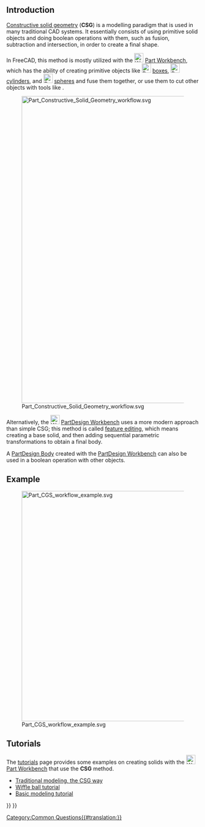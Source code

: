 <languages/>
{{TOCright}}
== Introduction ==

[https://en.wikipedia.org/wiki/Constructive_solid_geometry Constructive solid geometry] ('''CSG''') is a modelling paradigm that is used in many traditional CAD systems. It essentially consists of using primitive solid objects and doing boolean operations with them, such as fusion, subtraction and intersection, in order to create a final shape.

In FreeCAD, this method is mostly utilized with the [[Image:Workbench_Part.svg|24px]] [[Part Workbench|Part Workbench]], which has the ability of creating primitive objects like [[Image:Part_Box.svg|24px]] [[Part Box|boxes]], [[Image:Part_Cylinder.svg|24px]] [[Part Cylinder|cylinders]], and [[Image:Part_Sphere.svg|24px]] [[Part Sphere|spheres]] and fuse them together, or use them to cut other objects with tools like {{Button|[[Image:Part_Cut.svg|24px]] [[Part Cut|Part Cut]]}}.

[[Image:Part_Constructive_Solid_Geometry_workflow.svg|800px]]

{{Caption|Constructive solid geometry (CSG) workflow; any number of operations can be done on solid primitives to create other solid objects, and then fuse or cut them until the final shape is produced.}}

Alternatively, the [[Image:Workbench_PartDesign.svg|24px|link=PartDesign Workbench]] [[PartDesign Workbench|PartDesign Workbench]] uses a more modern approach than simple CSG; this method is called [[feature editing]], which means creating a base solid, and then adding sequential parametric transformations to obtain a final body.

{{Emphasis|Note:}} A [[PartDesign Body|PartDesign Body]] created with the [[PartDesign Workbench|PartDesign Workbench]] can also be used in a boolean operation with other objects.

== Example ==

[[Image:Part_CGS_workflow_example.svg|600px]]

{{Caption|Example of constructive solid geometry (CSG) workflow: primitive parts are fused (union); the intersection of two other primitive parts is calculated (common); the difference (cut) of the two previous shapes is obtained.}}

== Tutorials ==

The [[tutorials]] page provides some examples on creating solids with the [[Image:Workbench_Part.svg|24px]] [[Part Workbench|Part Workbench]] that use the '''CSG''' method.
* [[Manual:Traditional modeling, the CSG way|Traditional modeling, the CSG way]]
* [[Whiffle Ball tutorial|Wiffle ball tutorial]]
* [[Basic modeling tutorial|Basic modeling tutorial]]

[[Category:Common Questions{{#translation:}}]]
{{Part Tools navi{{#translation:}}}}
{{Userdocnavi{{#translation:}}}}